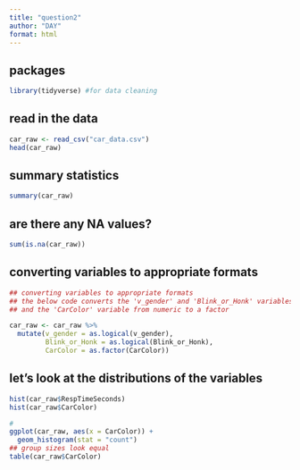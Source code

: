 ```yaml
---
title: "question2"
author: "DAY"
format: html
---
```


## packages
```r
library(tidyverse) #for data cleaning
```

## read in the data
```r
car_raw <- read_csv("car_data.csv")
head(car_raw)
```
## summary statistics
```r
summary(car_raw)
```

## are there any NA values?

```r
sum(is.na(car_raw))
```

## converting variables to appropriate formats
```r
## converting variables to appropriate formats
## the below code converts the 'v_gender' and 'Blink_or_Honk' variables from numeric to binary
## and the 'CarColor' variable from numeric to a factor

car_raw <- car_raw %>% 
  mutate(v_gender = as.logical(v_gender),
         Blink_or_Honk = as.logical(Blink_or_Honk),
         CarColor = as.factor(CarColor))
```

## let's look at the distributions of the variables
```r
hist(car_raw$RespTimeSeconds)
hist(car_raw$CarColor)

#
ggplot(car_raw, aes(x = CarColor)) +
  geom_histogram(stat = "count")
## group sizes look equal
table(car_raw$CarColor)
```

